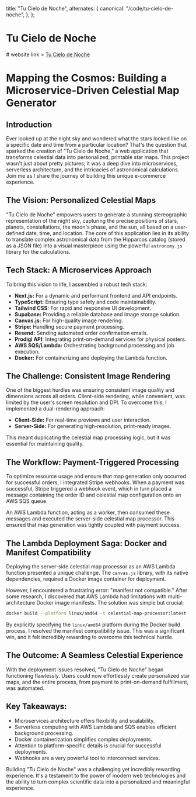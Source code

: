 
  title: "Tu Cielo de Noche",
  alternates: {
    canonical: "/code/tu-cielo-de-noche",
  },
};

# Tu Cielo de Noche

<AnimatedName /># website link > [Tu Cielo de Noche](https://tucielodenoche.com)

# Mapping the Cosmos: Building a Microservice-Driven Celestial Map Generator

## Introduction

Ever looked up at the night sky and wondered what the stars looked like on a specific date and time from a particular location? That's the question that sparked the creation of "Tu Cielo de Noche," a web application that transforms celestial data into personalized, printable star maps. This project wasn't just about pretty pictures; it was a deep dive into microservices, serverless architecture, and the intricacies of astronomical calculations. Join me as I share the journey of building this unique e-commerce experience.

## The Vision: Personalized Celestial Maps

"Tu Cielo de Noche" empowers users to generate a stunning stereographic representation of the night sky, capturing the precise positions of stars, planets, constellations, the moon's phase, and the sun, all based on a user-defined date, time, and location. The core of this application lies in its ability to translate complex astronomical data from the Hipparcos catalog (stored as a JSON file) into a visual masterpiece using the powerful `astronomy.js` library for the calculations.

## Tech Stack: A Microservices Approach

To bring this vision to life, I assembled a robust tech stack:

- **Next.js:** For a dynamic and performant frontend and API endpoints.
- **TypeScript:** Ensuring type safety and code maintainability.
- **Tailwind CSS:** For rapid and responsive UI development.
- **Supabase:** Providing a reliable database and image storage solution.
- **Canvas.js:** For high-quality image rendering.
- **Stripe:** Handling secure payment processing.
- **Resend:** Sending automated order confirmation emails.
- **Prodigi API:** Integrating print-on-demand services for physical posters.
- **AWS SQS/Lambda:** Orchestrating background processing and job execution.
- **Docker:** For containerizing and deploying the Lambda function.

## The Challenge: Consistent Image Rendering

One of the biggest hurdles was ensuring consistent image quality and dimensions across all orders. Client-side rendering, while convenient, was limited by the user's screen resolution and DPI. To overcome this, I implemented a dual-rendering approach:

- **Client-Side:** For real-time previews and user interaction.
- **Server-Side:** For generating high-resolution, print-ready images.

This meant duplicating the celestial map processing logic, but it was essential for maintaining quality.

## The Workflow: Payment-Triggered Processing

To optimize resource usage and ensure that map generation only occurred for successful orders, I integrated Stripe webhooks. When a payment was successful, Stripe triggered a webhook event, which in turn placed a message containing the order ID and celestial map configuration onto an AWS SQS queue.

An AWS Lambda function, acting as a worker, then consumed these messages and executed the server-side celestial map processor. This ensured that map generation was tightly coupled with payment success.

## The Lambda Deployment Saga: Docker and Manifest Compatibility

Deploying the server-side celestial map processor as an AWS Lambda function presented a unique challenge. The `canvas.js` library, with its native dependencies, required a Docker image container for deployment.

However, I encountered a frustrating error: "manifest not compatible." After some research, I discovered that AWS Lambda had limitations with multi-architecture Docker image manifests. The solution was simple but crucial:

```bash
docker build --platform linux/amd64 -t celestial-map-processor:latest
```

By explicitly specifying the `linux/amd64` platform during the Docker build process, I resolved the manifest compatibility issue. This was a significant win, and it felt incredibly rewarding to overcome this technical hurdle.

## The Outcome: A Seamless Celestial Experience

With the deployment issues resolved, "Tu Cielo de Noche" began functioning flawlessly. Users could now effortlessly create personalized star maps, and the entire process, from payment to print-on-demand fulfillment, was automated.

## Key Takeaways:

- Microservices architecture offers flexibility and scalability.
- Serverless computing with AWS Lambda and SQS enables efficient background processing.
- Docker containerization simplifies complex deployments.
- Attention to platform-specific details is crucial for successful deployments.
- Webhooks are a very powerful tool to interconnect services.

Building "Tu Cielo de Noche" was a challenging yet incredibly rewarding experience. It's a testament to the power of modern web technologies and the ability to turn complex scientific data into a personalized and meaningful experience.
